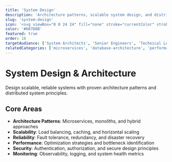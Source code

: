 ```yaml
---
title: 'System Design'
description: 'Architecture patterns, scalable system design, and distributed systems for building robust applications'
slug: 'system-design'
icon: '<svg viewBox="0 0 24 24" fill="none" stroke="currentColor" stroke-width="2" stroke-linecap="round" stroke-linejoin="round"><rect x="3" y="3" width="7" height="7"/><rect x="14" y="3" width="7" height="7"/><rect x="14" y="14" width="7" height="7"/><rect x="3" y="14" width="7" height="7"/></svg>'
color: '#607D8B'
featured: true
order: 18
targetAudience: ['System Architects', 'Senior Engineers', 'Technical Leads']
relatedCategories: ['microservices', 'database-architecture', 'performance-optimization', 'cloud-computing']
---
```


# System Design & Architecture

Design scalable, reliable systems with proven architecture patterns and distributed system principles.

## Core Areas

- **Architecture Patterns**: Microservices, monoliths, and hybrid approaches
- **Scalability**: Load balancing, caching, and horizontal scaling
- **Reliability**: Fault tolerance, redundancy, and disaster recovery
- **Performance**: Optimization strategies and bottleneck identification
- **Security**: Authentication, authorization, and secure design principles
- **Monitoring**: Observability, logging, and system health metrics
